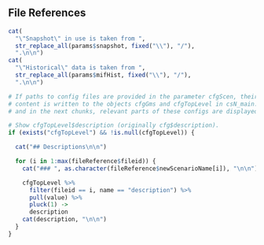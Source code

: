 ## File References

```r
cat(
  "\"Snapshot\" in use is taken from ", 
  str_replace_all(params$snapshot, fixed("\\"), "/"),
  ".\n\n")
cat(
  "\"Historical\" data is taken from ", 
  str_replace_all(params$mifHist, fixed("\\"), "/"),
  ".\n\n")
```


```r
# If paths to config files are provided in the parameter cfgScen, their
# content is written to the objects cfgGms and cfgTopLevel in csN_main.Rmd. Here
# and in the next chunks, relevant parts of these configs are displayed.

# Show cfgTopLevel$description (originally cfg$description).
if (exists("cfgTopLevel") && !is.null(cfgTopLevel)) {

  cat("## Descriptions\n\n")

  for (i in 1:max(fileReference$fileid)) {
    cat("### ", as.character(fileReference$newScenarioName[i]), "\n\n")

    cfgTopLevel %>%
      filter(fileid == i, name == "description") %>%
      pull(value) %>%
      pluck(1) ->
      description
    cat(description, "\n\n")
  }
}
```

\newpage
